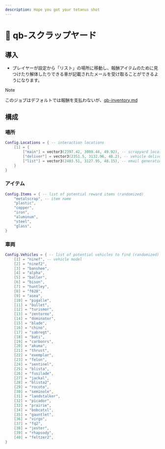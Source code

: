 ```yaml
---
description: Hope you got your tetanus shot
---
```


# 🔋 qb-スクラップヤード

## 導入

- プレイヤーが設定から「リスト」の場所に移動し、報酬アイテムのために見つけたり解体したりできる車が記載されたメールを受け取ることができるようになります。

> [!NOTE]
> このジョブはデフォルトでは報酬を支払わないが、[qb-inventory.md](qb-inventory.md 'mention')

## 構成

### 場所

```lua
Config.Locations = { -- interaction locations
    [1] = {
        ["main"] = vector3(2397.42, 3089.44, 49.92), -- scrapyard location
        ["deliver"] = vector3(2351.5, 3132.96, 48.2), -- vehicle delivery point
        ["list"] = vector3(2403.51, 3127.95, 48.15), -- email generation point
    }
}
```

### アイテム

```lua
Config.Items = { -- list of potential reward items (randomized)
    "metalscrap", -- item name
    "plastic",
    "copper",
    "iron",
    "aluminum",
    "steel",
    "glass",
}
```

### 車両

```lua
Config.Vehicles = { -- list of potential vehicles to find (randomized)
    [1] = "ninef", -- vehicle model
    [2] = "ninef2",
    [3] = "banshee",
    [4] = "alpha",
    [5] = "baller",
    [6] = "bison",
    [7] = "huntley",
    [8] = "f620",
    [9] = "asea",
    [10] = "pigalle",
    [11] = "bullet",
    [12] = "turismor",
    [13] = "zentorno",
    [14] = "dominator",
    [15] = "blade",
    [16] = "chino",
    [17] = "sabregt",
    [18] = "bati",
    [19] = "carbonrs",
    [20] = "akuma",
    [21] = "thrust",
    [22] = "exemplar",
    [23] = "felon",
    [24] = "sentinel",
    [25] = "blista",
    [26] = "fusilade",
    [27] = "jackal",
    [28] = "blista2",
    [29] = "rocoto",
    [30] = "seminole",
    [31] = "landstalker",
    [32] = "picador",
    [33] = "prairie",
    [34] = "bobcatxl",
    [35] = "gauntlet",
    [36] = "virgo",
    [37] = "fq2",
    [38] = "jester",
    [39] = "rhapsody",
    [40] = "feltzer2",
}
```
